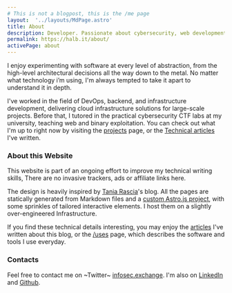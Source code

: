 ```yaml
---
# This is not a blogpost, this is the /me page
layout:  '../layouts/MdPage.astro'
title: About
description: Developer. Passionate about cybersecurity, web development and cloud architectures
permalink: https://halb.it/about/
activePage: about
---
```


I enjoy experimenting with software at every level of abstraction,
from the high-level architectural decisions all the way down to the metal.
No matter what technology i’m using, I'm always tempted to take it apart to understand it in depth.<br/>

I've worked in the field of DevOps, backend, and infrastructure development,
delivering cloud infrastructure solutions for large-scale projects.
Before that, I tutored in the practical cybersecurity CTF labs at my university, teaching web and binary exploitation.
You can check out what I'm up to right now by visiting the [projects](/projects) page, or the [Technical articles](/articles) I've written.

### About this Website
This website is part of an ongoing effort to improve my technical writing skills,
There are no invasive trackers, ads or affiliate links here.

The design is heavily inspired by 
<a href="https://github.com/taniarascia/taniarascia.com">Tania Rascia</a>'s
blog.
 All the pages are statically generated from Markdown files and a [custom Astro.js project](https://github.com/robalb/my-website), with 
 some sprinkles of tailored interactive elements.
 I host them on a slightly over-engineered Infrastructure.

 If you find these technical details interesting,
 you may enjoy the [articles](/articles/#this-website) I've written about this blog,
  or the [/uses](/uses/) page,
 which describes the software and tools I use everyday.

### Contacts

Feel free to contact me on ~Twitter~ [infosec.exchange](https://infosec.exchange/@al).
I'm also on [LinkedIn](https://www.linkedin.com/in/alberto-ventafridda/) and [Github](https://github.com/robalb).

